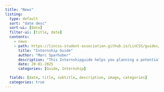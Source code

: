 ```yaml
---
title: "News"
listing: 
  type: default
  sort: "date desc" 
  sort-ui: [date]
  filter-ui: [title, date]
  contents: 
    - news
    - path: https://lincss-student-association.github.io/LinCSS/guides/internship.html
      title: "Internship Guide"
      author: "Marc Sparhuber"
      description: "This Internshipguide helps you planning a potential Internship for your third Semester"
      date: 20-01-2025
      categories: [Guide, Internship]

  fields: [date, title, subtitle, description, image, categories]
  categories: true 
---
```


::: {#sample-listings}
:::